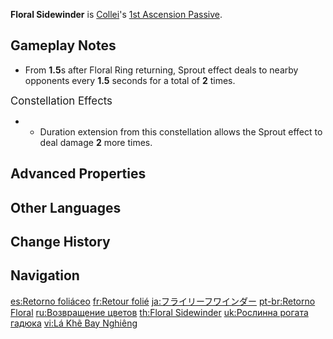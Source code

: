 {{Talent Infobox
|image         = Talent Floral Sidewinder.png
|character     = Collei
|type          = 1st Ascension Passive
|info          = If one of your party members has triggered [[Burning]], [[Quicken]], [[Aggravate]], [[Spread]], [[Bloom]], [[Hyperbloom]], or [[Burgeon]] reactions before the [[Floral Ring]] returns, it will grant the character the Sprout effect upon return, which will continuously deal {{Color|Dendro DMG}} equivalent to 40% of Collei's ATK to nearby opponents for 3s.<br>If another Sprout effect is triggered during its initial duration, the initial effect will be removed. DMG dealt by Sprout is considered Elemental Skill DMG.
|scale_att1    = ATK
|utility1      = Elemental Reaction Dependent
}}
'''Floral Sidewinder''' is [[Collei]]'s [[1st Ascension Passive]].

==Gameplay Notes==
* From '''1.5'''s after Floral Ring returning, Sprout effect deals {{Color|Dendro DMG}} to nearby opponents every '''1.5''' seconds for a total of '''2''' times.

;<big>Constellation Effects</big>
* {{Talent Note|constellation|2|Through Hill and Copse|If Floral Sidewinder is unlocked, then the Sprout effect becomes guaranteed on return of the Floral Ring, and triggering an elemental reaction involving {{Dendro}} before it returns now extends the duration of the Sprout effect by 3 seconds.}}
** Duration extension from this constellation allows the Sprout effect to deal damage '''2''' more times.

==Advanced Properties==
{{Advanced Properties
|title   = Miniature Cuilein-Anbar
|gu      = 1U
|icdtag  = Sprout
|icdtype = 2.5s/3 Hits
|poise   = 10
|impulse = 2
}}
<!--
==Preview==
{{Preview
|file=Floral Sidewinder Preview
}}
-->
==Other Languages==
{{Other Languages
|en      = Floral Sidewinder
|zhs     = 飞叶迴斜
|zhs_rm  = Fēiyè Huíxié
|zht     = 飛葉迴斜
|zht_rm  = Fēiyè Huíxié
|zh_tl   = 
|ja      = フライリーフワインダー
|ja_rm   = Furai Riifu Waindaa
|ja_tl   = Fly Leaf Winder
|ko      = 되돌아오는 잎새
|ko_tl   = Returning Leaf
|es      = Retorno foliáceo
|es_tl   = Foliaceous Return
|fr      = Retour folié
|fr_tl   = Leaf Return
|ru      = Возвращение цветов
|ru_tl   = The Return of Flowers
|th      = Floral Sidewinder
|vi      = Lá Khẽ Bay Nghiêng
|vi_tl   = 
|de      = Wiederkehr des fliegenden Laubs
|de_tl   = Resurgence of Flying Foliage
|id      = Floral Sidewinder
|pt      = Retorno Floral
|pt_tl   = 
|tr      = Yandan Uçan Yapraklar
|tr_tl   = From the Side Flying Leaves
|it      = Brezza di ritorno floreale
|it_tl   = Floral Returning Breeze
}}

==Change History==
{{Change History|3.0}}

==Navigation==
{{Talent Navbox|Collei}}

[[es:Retorno foliáceo]]
[[fr:Retour folié]]
[[ja:フライリーフワインダー]]
[[pt-br:Retorno Floral]]
[[ru:Возвращение цветов]]
[[th:Floral Sidewinder]]
[[uk:Рослинна рогата гадюка]]
[[vi:Lá Khẽ Bay Nghiêng]]